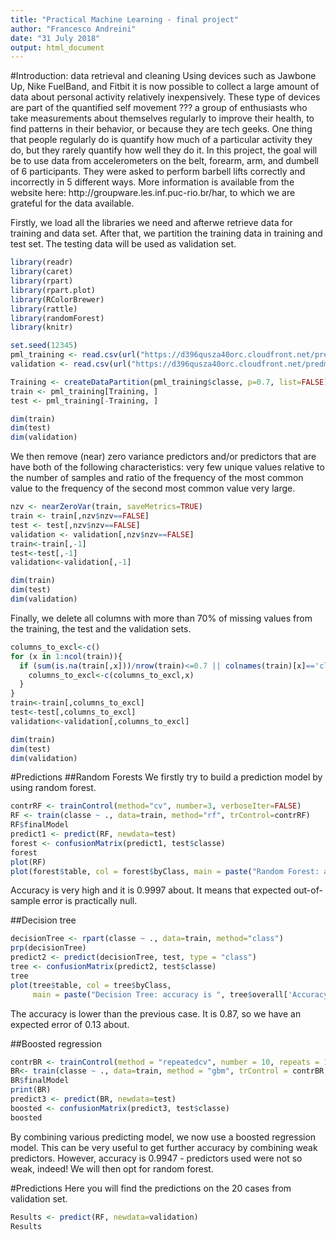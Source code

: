 ---
title: "Practical Machine Learning - final project"
author: "Francesco Andreini"
date: "31 July 2018"
output: html_document
---

#Introduction: data retrieval and cleaning
Using devices such as Jawbone Up, Nike FuelBand, and Fitbit it is now possible to collect a large amount of data about personal activity relatively inexpensively. These type of devices are part of the quantified self movement ??? a group of enthusiasts who take measurements about themselves regularly to improve their health, to find patterns in their behavior, or because they are tech geeks. One thing that people regularly do is quantify how much of a particular activity they do, but they rarely quantify how well they do it. In this project, the goal will be to use data from accelerometers on the belt, forearm, arm, and dumbell of 6 participants. They were asked to perform barbell lifts correctly and incorrectly in 5 different ways. More information is available from the website here: http://groupware.les.inf.puc-rio.br/har, to which we are grateful for the data available. 

Firstly, we load all the libraries we need and afterwe retrieve data for training and data set. After that, we partition the training data in training and test set.  The testing data will be used as validation set.

```{r setup}
library(readr)
library(caret)
library(rpart)
library(rpart.plot)
library(RColorBrewer)
library(rattle)
library(randomForest)
library(knitr)

set.seed(12345)
pml_training <- read.csv(url("https://d396qusza40orc.cloudfront.net/predmachlearn/pml-training.csv"),header=T)
validation <- read.csv(url("https://d396qusza40orc.cloudfront.net/predmachlearn/pml-testing.csv"),header=T)

Training <- createDataPartition(pml_training$classe, p=0.7, list=FALSE)
train <- pml_training[Training, ]
test <- pml_training[-Training, ]

dim(train)
dim(test)
dim(validation)
```
We then remove (near) zero variance predictors and/or predictors that are have both of the following characteristics: very few unique values relative to the number of samples and ratio of the frequency of the most common value to the frequency of the second most common value very large. 
```{r nearzero}
nzv <- nearZeroVar(train, saveMetrics=TRUE)
train <- train[,nzv$nzv==FALSE]
test <- test[,nzv$nzv==FALSE]
validation <- validation[,nzv$nzv==FALSE]
train<-train[,-1]
test<-test[,-1]
validation<-validation[,-1]

dim(train)
dim(test)
dim(validation)
```
Finally, we delete all columns with more than 70% of missing values from the training, the test and the validation sets.
```{r null}
columns_to_excl<-c()
for (x in 1:ncol(train)){
  if (sum(is.na(train[,x]))/nrow(train)<=0.7 || colnames(train)[x]=='classe'){
    columns_to_excl<-c(columns_to_excl,x)
  }
}
train<-train[,columns_to_excl]
test<-test[,columns_to_excl]
validation<-validation[,columns_to_excl]

dim(train)
dim(test)
dim(validation)
```

#Predictions
##Random Forests
We firstly try to build a prediction model by using random forest.
```{r rf}
contrRF <- trainControl(method="cv", number=3, verboseIter=FALSE)
RF <- train(classe ~ ., data=train, method="rf", trControl=contrRF)
RF$finalModel
predict1 <- predict(RF, newdata=test)
forest <- confusionMatrix(predict1, test$classe)
forest
plot(RF)
plot(forest$table, col = forest$byClass, main = paste("Random Forest: accuracy is ", forest$overall['Accuracy']))
```
Accuracy is very high and it is 0.9997 about. It means that expected out-of-sample error is practically null.

##Decision tree
```{r dt}
decisionTree <- rpart(classe ~ ., data=train, method="class")
prp(decisionTree)
predict2 <- predict(decisionTree, test, type = "class")
tree <- confusionMatrix(predict2, test$classe)
tree
plot(tree$table, col = tree$byClass, 
     main = paste("Decision Tree: accuracy is ", tree$overall['Accuracy']))
```
The accuracy is lower than the previous case. It is 0.87, so we have an expected error of 0.13 about.

##Boosted regression
```{r boo}
contrBR <- trainControl(method = "repeatedcv", number = 10, repeats = 1)
BR<- train(classe ~ ., data=train, method = "gbm", trControl = contrBR, verbose = FALSE)
BR$finalModel
print(BR)
predict3 <- predict(BR, newdata=test)
boosted <- confusionMatrix(predict3, test$classe)
boosted
```
By combining various predicting model, we now use a boosted regression model. This can be very useful to get further accuracy by combining weak predictors. However, accuracy is 0.9947 - predictors used were not so weak, indeed!
We will then opt for random forest.

#Predictions
Here you will find the predictions on the 20 cases from validation set.
```{r pred}
Results <- predict(RF, newdata=validation)
Results
```